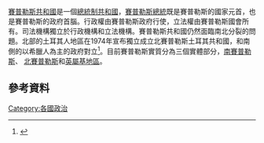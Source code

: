 {{expand|time=2016-02-02T06:44:39+00:00}}
[[賽普勒斯共和國|賽普勒斯共和國]]是一個[[總統制|總統制]][[共和國|共和國]]，[[賽普勒斯總統|賽普勒斯總統]]既是賽普勒斯的國家元首，也是賽普勒斯的政府首腦。行政權由賽普勒斯政府行使，立法權由賽普勒斯國會所有。司法機構獨立於行政機構和立法機構。賽普勒斯共和國仍然面臨南北分裂的問題。北部的土耳其人地區在1974年宣布獨立成立北賽普勒斯土耳其共和國，和南側的以希臘人為主的政府對立<ref>{{cite web|title=Cyprus profile|url=http://www.bbc.com/news/world-europe-17217956|website=BBC News|publisher=BBC News|accessdate=2 February 2015|archive-date=2021-04-28|archive-url=https://web.archive.org/web/20210428011921/https://www.bbc.com/news/world-europe-17217956|dead-url=no}}</ref>。目前賽普勒斯實質分為三個實體部分，[[南賽普勒斯|南賽普勒斯]]、 [[北賽普勒斯|北賽普勒斯]]和[[英屬基地區|英屬基地區]]。

==參考資料==
{{Reflist}}
{{欧洲题目|政治}}
[[Category:各國政治|Category:各國政治]]
